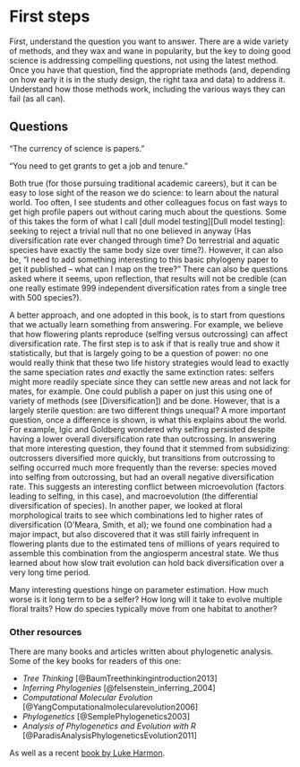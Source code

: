 # First steps

First, understand the question you want to answer. There are a wide variety of methods, and they wax and wane in popularity, but the key to doing good science is addressing compelling questions, not using the latest method. Once you have that question, find the appropriate methods (and, depending on how early it is in the study design, the right taxa and data) to address it. Understand how those methods work, including the various ways they can fail (as all can).

## Questions

"The currency of science is papers."

"You need to get grants to get a job and tenure."

Both true (for those pursuing traditional academic careers), but it can be easy to lose sight of the reason we do science: to learn about the natural world. Too often, I see students and other colleagues focus on fast ways to get high profile papers out without caring much about the questions. Some of this takes the form of what I call [dull model testing][Dull model testing]: seeking to reject a trivial null that no one believed in anyway (Has diversification rate ever changed through time? Do terrestrial and aquatic species have exactly the same body size over time?). However, it can also be, "I need to add something interesting to this basic phylogeny paper to get it published -- what can I map on the tree?" There can also be questions asked where it seems, upon reflection, that results will not be credible (can one really estimate 999 independent diversification rates from a single tree with 500 species?).

A better approach, and one adopted in this book, is to start from questions that we actually learn something from answering. For example, we believe that how flowering plants reproduce (selfing versus outcrossing) can affect diversification rate. The first step is to ask if that is really true and show it statistically, but that is largely going to be a question of power: no one would really think that these two life history strategies would lead to exactly the same speciation rates *and* exactly the same extinction rates: selfers might more readily speciate since they can settle new areas and not lack for mates, for example. One could publish a paper on just this using one of variety of methods (see [Diversification]) and be done. However, that is a largely sterile question: are two different things unequal? A more important question, once a difference is shown, is what this explains about the world. For example, Igic and Goldberg wondered why selfing persisted despite having a lower overall diversification rate than outcrossing. In answering that more interesting question, they found that it stemmed from subsidizing: outcrossers diversified more quickly, but transitions from outcrossing to selfing occurred much more frequently than the reverse: species moved into selfing from outcrossing, but had an overall negative diversification rate. This suggests an interesting conflict between microevolution (factors leading to selfing, in this case), and macroevolution (the differential diversification of species). In another paper, we looked at floral morphological traits to see which combinations led to higher rates of diversification (O'Meara, Smith, et al); we found one combination had a major impact, but also discovered that it was still fairly infrequent in flowering plants due to the estimated tens of millions of years required to assemble this combination from the angiosperm ancestral state. We thus learned about how slow trait evolution can hold back diversification over a very long time period.

Many interesting questions hinge on parameter estimation. How much worse is it long term to be a selfer? How long will it take to evolve multiple floral traits? How do species typically move from one habitat to another?

### Other resources

There are many books and articles written about phylogenetic analysis. Some of the key books for readers of this one:

* *Tree Thinking* [@BaumTreethinkingintroduction2013]
* *Inferring Phylogenies*  [@felsenstein_inferring_2004]
* *Computational Molecular Evolution* [@YangComputationalmolecularevolution2006]
* *Phylogenetics* [@SemplePhylogenetics2003]
* *Analysis of Phylogenetics and Evolution with R* [@ParadisAnalysisPhylogeneticsEvolution2011]

As well as a recent [book by Luke Harmon](https://lukejharmon.github.io/pcm/chapters/).
